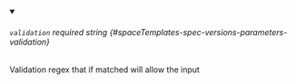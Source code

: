 
<details className="config-field" data-expandable="false" open>
<summary>

###### `validation` <span className="config-field-required" data-required="false">required</span> <span className="config-field-type">string</span> <span className="config-field-default"></span> <span className="config-field-enum"></span> {#spaceTemplates-spec-versions-parameters-validation}

Validation regex that if matched will allow the input

</summary>



</details>
